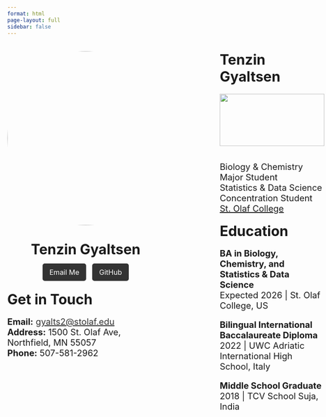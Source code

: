 ```yaml
---
format: html
page-layout: full
sidebar: false
---
```


<div style="display: flex; align-items: flex-start; gap: 3rem; font-size: 1.25rem;">

<!-- Left side: Image, Name, Buttons, Contact Info -->
<div style="text-align: center; min-width: 360px;">

<!-- Profile image -->
![](Self_Photo.jpeg){width=400px style="border-radius: 50%; margin-bottom: 1rem;"}

<span style="font-size: 2rem; font-weight: bold;">Tenzin Gyaltsen</span>

<a href="mailto:gyalts2@stolaf.edu" style="padding: 10px 16px; background-color: #333; color: white; text-decoration: none; border-radius: 5px; margin-right: 0.5rem; font-size: 1rem;">Email Me</a>
<a href="https://github.com/gyaltsen1741" target="_blank" style="padding: 10px 16px; background-color: #333; color: white; text-decoration: none; border-radius: 5px; font-size: 1rem;">GitHub</a>

<!-- Left-align Get in Touch -->
<div style="text-align: left; margin-top: 2rem;">

<span style="font-size: 2rem; font-weight: bold;">Get in Touch</span>

**Email:** <a href="mailto:gyalts2@stolaf.edu" style="color: #333; text-decoration: underline;">gyalts2@stolaf.edu</a>  
**Address:** 1500 St. Olaf Ave, Northfield, MN 55057  
**Phone:** 507-581-2962

</div>
</div>

<!-- Divider line -->
<div style="width: 1px; background-color: #ccc; align-self: stretch; margin: 0 1rem;"></div>

<!-- Right side: Bio and Education -->
<div style="text-align: left; flex: 1;">

<span style="font-size: 2rem; font-weight: bold;">Tenzin Gyaltsen</span>

![](Flag.png){width=240px height=120px style="border-radius: 0; margin-bottom: 1rem;"}

Biology & Chemistry Major Student <br>
Statistics & Data Science Concentration Student <br>
<a href="https://wp.stolaf.edu/" target="_blank">St. Olaf College</a>

<span style="font-size: 2rem; font-weight: bold;">Education</span>

**BA in Biology, Chemistry, and Statistics & Data Science**  
Expected 2026 | St. Olaf College, US

**Bilingual International Baccalaureate Diploma**  
2022 | UWC Adriatic International High School, Italy

**Middle School Graduate**  
2018 | TCV School Suja, India

</div>

</div>



